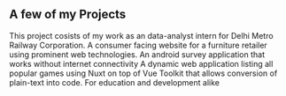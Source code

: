 ## A few of my Projects

<ProjectCard title="Predictive Maintenance" link="https://github.com/devarshigoswami/dataminingMetro" bg="linear-gradient(to right, #D4145A 0%, #FBB03B 100%)">
This project cosists of my work as an data-analyst intern for Delhi Metro Railway Corporation.
</ProjectCard>

<ProjectCard title="PatKai.in" link="https://patkai.in" bg="linear-gradient(to right, #D4145A 0%, #FBB03B 100%)">
 A consumer facing website for a  furniture retailer using prominent web technologies.
</ProjectCard>

<ProjectCard title="SurveyMaster" link="https://www.linkedin.com/in/devarshi-goswami97/" bg="linear-gradient(to right, #D4145A 0%, #FBB03B 100%)">
An android survey application that works without internet connectivity 
</ProjectCard>

<ProjectCard title="NuxtGenG" link="https://www.linkedin.com/in/devarshi-goswami97/" bg="linear-gradient(to right, #D4145A 0%, #FBB03B 100%)">
A dynamic web application listing all popular games using Nuxt on top of Vue
</ProjectCard>

<ProjectCard title="Djinn.ai" link="https://github.com/devarshigoswami/djinn.ai" bg="linear-gradient(to right, #D4145A 0%, #FBB03B 100%)">
Toolkit that allows conversion of plain-text into code. For education and development alike
</ProjectCard>